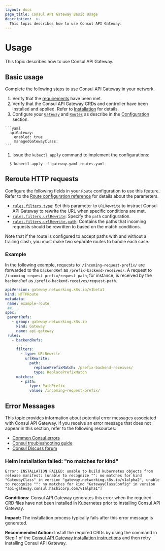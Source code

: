 ```yaml
---
layout: docs
page_title: Consul API Gateway Basic Usage
description:  >-
  This topic describes how to use Consul API Gateway.
---
```



# Usage

This topic describes how to use Consul API Gateway.

## Basic usage

Complete the following steps to use Consul API Gateway in your network.

1. Verify that the [requirements](/docs/api-gateway/tech-specs) have been met.
1. Verify that the Consul API Gateway CRDs and controller have been installed and applied. Refer to [Installation](/docs/api-gateway/install) for details.
1. Configure your [`Gateway`](/docs/api-gateway/configuration/gateway) and [`Routes`](/docs/api-gateway/configuration/routes) as describe in the [Configuration](/docs/api-gateway/configuration) section.

  <CodeBlockConfig hideClipboard filename="values.yaml">

    ```yaml
      apiGateway:
        enabled: true
        managedGatewayClass:
    ```

  </CodeBlockConfig>

1. Issue the `kubectl apply` command to implement the configurations:

  ```shell-session
    $ kubectl apply -f gateway.yaml routes.yaml
  ```

## Reroute HTTP requests

Configure the following fields in your `Route` configuration to use this feature. Refer to the [Route configuration reference](/docs/api-gateway/configuration/routes) for details about the parameters.

* [`rules.filters.type`](/docs/api-gateway/configuration/routes#rules-filters-type): Set this parameter to `URLRewrite` to instruct Consul API Gateway to rewrite the URL when specific conditions are met. 
* [`rules.filters.urlRewrite`](/docs/api-gateway/configuration/routes#rules-filters-urlrewrite): Specify the `path` configuration.
* [`rules.filters.urlRewrite.path`](/docs/api-gateway/configuration/routes#rules-filters-urlrewrite-path): Contains the paths that incoming requests should be rewritten to based on the match conditions.  

Note that if the route is configured to accept paths with and without a trailing slash, you must make two separate routes to handle each case.

### Example

In the following example, requests to` /incoming-request-prefix/` are forwarded to the `backendRef` as `/prefix-backend-receives/`. A request to `/incoming-request-prefix/request-path`, for instance, is received by the `backendRef` as `/prefix-backend-receives/request-path`.

<CodeBlockConfig filename="route.yaml">

```yaml hideClipboard
apiVersion: gateway.networking.k8s.io/v1beta1
kind: HTTPRoute
metadata:
 name: example-route
 ##...
spec:
 parentRefs:
   - group: gateway.networking.k8s.io
     kind: Gateway
     name: api-gateway
 rules:
   - backendRefs:
     . . .
     filters:
       - type: URLRewrite
         urlRewrite:
           path:
             replacePrefixMatch: /prefix-backend-receives/
             type: ReplacePrefixMatch
     matches:
       - path:
           type: PathPrefix
           value: /incoming–request-prefix/
```
</CodeBlockConfig>


<!--- Commented out per https://github.com/hashicorp/consul/pull/11951/files#r791204596

### Using the Consul API Gateway Binary

You can download the Consul API Gateway binary and use it to manually start the control plane server.

1. Download the binary from the [Consul API Gateway repository](https://github.com/hashicorp/consul-api-gateway).
1. Navigate to the `consul-api-gateway-main` directory and build the binary:

```shell-session
$ go build
```

1.  (Optional) Copy the binary to the execution path, e.g.:

```shell-session
$ cp consul-api-gateway /usr/bin
```

1.  Use the `server` command to interact with the Consul API Gateway binary:

```shell-session
$ ./consul-api-gateway server <options>
```

The following options are supported:

| Option                 | Description                                                                                                                                                                           | Required | Default                                                                 |
| ---------------------- | ------------------------------------------------------------------------------------------------------------------------------------------------------------------------------------- | -------- | ----------------------------------------------------------------------- |
| `-ca-file`             | String value that specifies the path to the CA for the Consul server.                                                                                                                 | Required | none                                                                    |
| `-ca-secret`           | String value that specifies the CA secret for the Consul server.                                                                                                                      | Required | none                                                                    |
| `-ca-secret-namespace` | String value that specifies the CA secret namespace for the Consul server.                                                                                                            | Required | none                                                                    |
| `-k8-context`          | String value that specifies the Kubernetes context to use when starting the Consul server.                                                                                            | Optional | current context                                                         |
| `-k8-namespace`        | String value that specifies the Kubernetes namespace to use when starting the Consul server.                                                                                          | Optional | `default`                                                               |
| `-log-json`            | Boolean value that enables or disables JSON format for the log output.                                                                                                                | Required | `false`                                                                 |
| `-log-level`           | String value that specifies the logging level. The following values are supported: <br/>- `trace` (highest level of detail) <br/>- `debug` <br/>- `info` <br/>- `warn` <br/>- `error` | Optional | `info`                                                                  |
| `-metrics-port`        | Integer value that specifies the port number for collecting metrics.                                                                                                                  | Optional | none                                                                    |
| `-pprof`               | Integer value that specifies the Go pprof port number for collecting metrics.                                                                                                         | Optional | none                                                                    |
| `-sds-server-host`     | String value that specifies the host server for the secret discovery service (SDS).                                                                                                   | Optional | `consul-api-gateway-controller.default.`<br/>`svc.cluster.`<br/>`local` |
| `-sds-server-host`     | Integer value that specifies the port number for the secret discovery service (SDS).                                                                                                  | Optional | `9090`                                                                  |

You can also issue the `version` command to print the Consul API Gateway version to the console:

```shell-session
$ ./consul-api-gateway version
consul-api-gateway 0.1.0
```
--->

## Error Messages

This topic provides information about potential error messages associated with Consul API Gateway. If you receive an error message that does not appear in this section, refer to the following resources:

* [Common Consul errors](/docs/troubleshoot/common-errors#common-errors-on-kubernetes)
* [Consul troubleshooting guide](/docs/troubleshoot/common-errors)
* [Consul Discuss forum](https://discuss.hashicorp.com/)

<!---
***************************************************************************
Use markdown's Reference-Style links when including hyperlinks. This makes it easier to read the content im markdown.

Each common error should have its own section on this page. Each section
should start with a heading line that is a short description of the error or
the text of the error.

Two examples:
    ### Failed opening file during installation
    ### Message: "Can't connect to repository" when running Helm chart

******** Template for new Error Messages ********
 Copy and paste the following 13 lines when adding a new error message to this page.

### Title for this error

```
Replace with text of example error message
```
**Conditions:**
REPLACE THIS with description of when and why the error is typically seen

**Impact:**
REPLACE THIS with description of most likely impact of the event that caused this error to occur

**Recommended Action:**
REPLACE THIS with the actions the user should take to try to correct the situation

***************************************************************************
--->

### Helm installation failed: "no matches for kind"

```log
Error: INSTALLATION FAILED: unable to build kubernetes objects from release manifest: [unable to recognize "": no matches for kind "GatewayClass" in version "gateway.networking.k8s.io/v1alpha2", unable to recognize "": no matches for kind "GatewayClassConfig" in version "api-gateway.consul.hashicorp.com/v1alpha1"]
```
**Conditions:**
Consul API Gateway generates this error when the required CRD files have not been installed in Kubernetes prior to installing Consul API Gateway.

**Impact:**
The installation process typically fails after this error message is generated.

**Recommended Action:**
Install the required CRDs by using the command in Step 1 of the [Consul API Gateway installation instructions](/docs/api-gateway/install#installation) and then retry installing Consul API Gateway.

